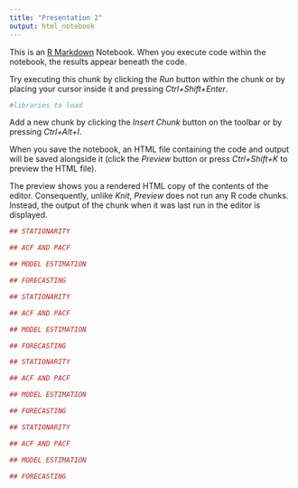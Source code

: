```yaml
---
title: "Presentation 2"
output: html_notebook
---
```


This is an [R Markdown](http://rmarkdown.rstudio.com) Notebook. When you execute code within the notebook, the results appear beneath the code. 

Try executing this chunk by clicking the *Run* button within the chunk or by placing your cursor inside it and pressing *Ctrl+Shift+Enter*. 

```r
#libraries to load
```

Add a new chunk by clicking the *Insert Chunk* button on the toolbar or by pressing *Ctrl+Alt+I*.

When you save the notebook, an HTML file containing the code and output will be saved alongside it (click the *Preview* button or press *Ctrl+Shift+K* to preview the HTML file).

The preview shows you a rendered HTML copy of the contents of the editor. Consequently, unlike *Knit*, *Preview* does not run any R code chunks. Instead, the output of the chunk when it was last run in the editor is displayed.


```r

## STATIONARITY

## ACF AND PACF

## MODEL ESTIMATION

## FORECASTING

```



```r

## STATIONARITY

## ACF AND PACF

## MODEL ESTIMATION

## FORECASTING


```



```r

## STATIONARITY

## ACF AND PACF

## MODEL ESTIMATION

## FORECASTING


```


```r

## STATIONARITY

## ACF AND PACF

## MODEL ESTIMATION

## FORECASTING

```
